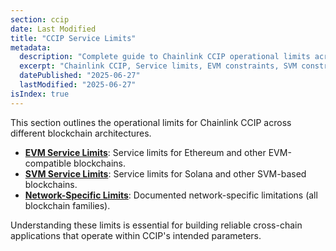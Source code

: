 ```yaml
---
section: ccip
date: Last Modified
title: "CCIP Service Limits"
metadata:
  description: "Complete guide to Chainlink CCIP operational limits across all blockchain architectures. Covers EVM and SVM service constraints, network-specific limitations, message size limits, execution resources, and token transfer restrictions for cross-chain applications."
  excerpt: "Chainlink CCIP, Service limits, EVM constraints, SVM constraints, Gas limits, Message size limits, Token transfer limits, Cross-chain limitations, Network constraints, CCIP parameters"
  datePublished: "2025-06-27"
  lastModified: "2025-06-27"
isIndex: true
---
```


This section outlines the operational limits for Chainlink CCIP across different blockchain architectures.

- **[EVM Service Limits](/ccip/service-limits/evm)**: Service limits for Ethereum and other EVM-compatible blockchains.
- **[SVM Service Limits](/ccip/service-limits/svm)**: Service limits for Solana and other SVM-based blockchains.
- **[Network-Specific Limits](/ccip/service-limits/network-specific-limits)**: Documented network-specific limitations (all blockchain families).

Understanding these limits is essential for building reliable cross-chain applications that operate within CCIP's intended parameters.
